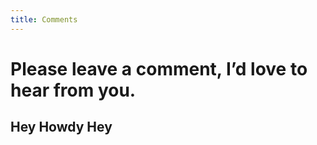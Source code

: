 ```yaml
---
title: Comments
---
```



# Please leave a comment, I'd love to hear from you.

<head>
  <!-- style sheet of Vssue -->
  <link rel="stylesheet" href="https://unpkg.com/vssue/dist/vssue.min.css">
</head>

<body>
  <div id="vssue"></div>

  <!-- Introduce Vue first -->

  <!-- vue runtime build (runtime only)  -->
  <script src="https://unpkg.com/vue@2.7.14/dist/vue.runtime.min.js"></script>
  <!-- OR: vue full build (runtime + compiler)  -->
  <script src="https://unpkg.com/vue@2.7.14/dist/vue.min.js"></script>

  <!-- Introduce Vssue after Vue -->

  <!-- Vssue Github build -->
  <script src="https://unpkg.com/vssue/dist/vssue.github.min.js"></script>

  <!-- use render function for vue runtime build -->
  <script>
    new Vue({
      el: '#vssue',

      render: h => h('Vssue', {
        props: {
          // here set the title of issue of current page
          title: 'VssueTest',

          // here set the options for your OAuth App
          options: {
            owner: 'rctilford',
            repo: 'personal-rhys-tilford',
            clientId: '9f2e6bf389986dd77793',
            clientSecret: '667ab6fd63d934d8e8fe1c3763e98351469e1195', // only required for some of the platforms
          },
        }
      })
    })
  </script>

</body>


## Hey Howdy Hey

<script src="https://utteranc.es/client.js"
        repo="rctilford/personal-rhys-tilford"
        issue-term="pathname"
        label="Comment"
        theme="github-light"
        crossorigin="anonymous"
        async>
</script>
